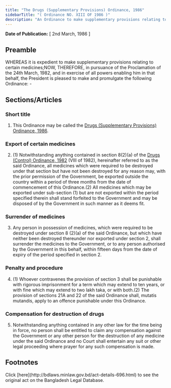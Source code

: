 ```yaml
---
title: "The Drugs (Supplementary Provisions) Ordinance, 1986"
sidebarTitle: "( Ordinance NO. XIII OF 1986 )"
description: "An Ordinance to make supplementary provisions relating to certain medicines."
---
```


**Date of Publication:** [ 2nd March, 1986 ]

## Preamble

WHEREAS it is expedient to make supplementary provisions relating to certain medicines;NOW, THEREFORE, in pursuance of the Proclamation of the 24th March, 1982, and in exercise of all powers enabling him in that behalf, the President is pleased to make and promulgate the following Ordinance: -

## Sections/Articles

### Short title

1. This Ordinance may be called the [Drugs (Supplementary Provisions) Ordinance, 1986](/laws/volume-26/act-696 "Drugs (Supplementary Provisions) Ordinance, 1986").

### Export of certain medicines

2. (1) Notwithstanding anything contained in section 8(2)(a) of the [Drugs (Control) Ordinance, 1982](/laws/volume-22/act-623 "Drugs (Control) Ordinance, 1982") (VΙΙΙ of 1982), hereinafter referred to as the said Ordinance, all medicines which were required to be destroyed under that section but have not been destroyed for any reason may, with the prior permission of the Government, be exported outside the country within a period of three months from the date of commencement of this Ordinance.(2) All medicines which may be exported under sub-section (1) but are not exported within the period specified therein shall stand forfeited to the Government and may be disposed of by the Government in such manner as it deems fit.

### Surrender of medicines

3. Any person in possession of medicines, which were required to be destroyed under section 8 (2)(a) of the said Ordinance, but which have neither been destroyed thereunder nor exported under section 2, shall surrender the medicines to the Government, or to any person authorised by the Government in this behalf, within fifteen days from the date of expiry of the period specified in section 2.

### Penalty and procedure

4. (1) Whoever contravenes the provision of section 3 shall be punishable with rigorous imprisonment for a term which may extend to ten years, or with fine which may extend to two lakh taka, or with both.(2) The provision of sections 21A and 22 of the said Ordinance shall, mutatis mutandis, apply to an offence punishable under this Ordinance.

### Compensation for destruction of drugs

5. Notwithstanding anything contained in any other law for the time being in force, no person shall be entitled to claim any compensation against the Government or any other person for the destruction of any medicine under the said Ordinance and no Court shall entertain any suit or other legal proceeding where prayer for any such compensation is made.

## Footnotes

<Note>
  Click [here](http://bdlaws.minlaw.gov.bd/act-details-696.html) to see the original act on the Bangladesh Legal Database.
</Note>
